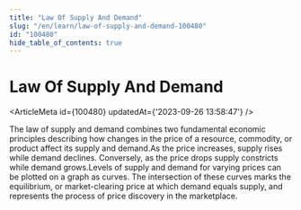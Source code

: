 ```yaml
---
title: "Law Of Supply And Demand"
slug: "/en/learn/law-of-supply-and-demand-100480"
id: "100480"
hide_table_of_contents: true
---
```



# Law Of Supply And Demand

<ArticleMeta id={100480} updatedAt={'2023-09-26 13:58:47'} />
<div className='border-solid border-b border-t-0 my-4 border-[var(--ifm-color-gray-300)]' />

The law of supply and demand combines two fundamental economic principles describing how changes in the price of a resource, commodity, or product affect its supply and demand.As the price increases, supply rises while demand declines. Conversely, as the price drops supply constricts while demand grows.Levels of supply and demand for varying prices can be plotted on a graph as curves. The intersection of these curves marks the equilibrium, or market-clearing price at which demand equals supply, and represents the process of price discovery in the marketplace.
